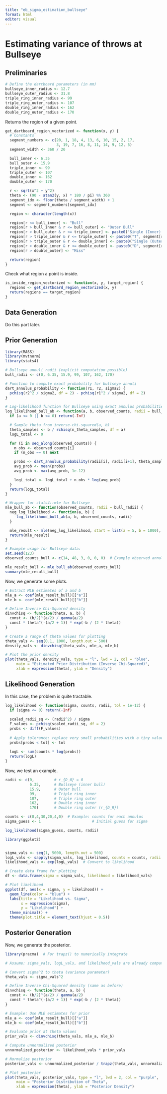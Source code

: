 ---
title: "eb_sigma_estimation_bullseye"
format: html
editor: visual
---

# Estimating variance of throws at Bullseye

## Preliminaries

```{r}
# Define the dartboard parameters (in mm)
bullseye_inner_radius <- 12.7
bullseye_outer_radius <- 31.8
triple_ring_inner_radius <- 99
triple_ring_outer_radius <- 107
double_ring_inner_radius <- 162
double_ring_outer_radius <- 170
```

Returns the region of a given point.

```{r}
get_dartboard_region_vectorized <- function(x, y) {
  # Constants
  segment_numbers <- c(20, 1, 18, 4, 13, 6, 10, 15, 2, 17,
                       3, 19, 7, 16, 8, 11, 14, 9, 12, 5)
  segment_width <- 360 / 20

  bull_inner <- 6.35
  bull_outer <- 15.9
  triple_inner <- 99
  triple_outer <- 107
  double_inner <- 162
  double_outer <- 170

  r <- sqrt(x^2 + y^2)
  theta <- (90 - atan2(y, x) * 180 / pi) %% 360
  segment_idx <- floor(theta / segment_width) + 1
  segment <- segment_numbers[segment_idx]

  region <- character(length(x))

  region[r <= bull_inner] <- "Bull"
  region[r > bull_inner & r <= bull_outer] <- "Outer Bull"
  region[r > bull_outer & r <= triple_inner] <- paste0("Single (Inner) ", segment[r > bull_outer & r <= triple_inner])
  region[r > triple_inner & r <= triple_outer] <- paste0("T", segment[r > triple_inner & r <= triple_outer])
  region[r > triple_outer & r <= double_inner] <- paste0("Single (Outer) ", segment[r > triple_outer & r <= double_inner])
  region[r > double_inner & r <= double_outer] <- paste0("D", segment[r > double_inner & r <= double_outer])
  region[r > double_outer] <- "Miss"

  return(region)
}
```

Check what region a point is inside.

```{r}
is_inside_region_vectorized <- function(x, y, target_region) {
  regions <- get_dartboard_region_vectorized(x, y)
  return(regions == target_region)
}

```

## Data Generation

Do this part later.

## Prior Generation

```{r}
library(MASS)
library(mvtnorm)
library(stats4)

# Bullseye annuli radii (explicit computation possible)
bull_radii <- c(0, 6.35, 15.9, 99, 107, 162, 170)

# Function to compute exact probability for bullseye annuli
dart_annulus_probability <- function(r1, r2, sigma2) {
  pchisq(r2^2 / sigma2, df = 2) - pchisq(r1^2 / sigma2, df = 2)
}

# Log-likelihood function for Bullseye using exact annulus probabilities
log_likelihood_bull_ab <- function(a, b, observed_counts, radii = bull_radii, n_theta_samples = 5000) {
  if (a <= 0 || b <= 0) return(-Inf)

  # Sample theta from inverse-chi-squared(a, b)
  theta_samples <- b / rchisq(n_theta_samples, df = a)
  logL_total <- 0

  for (i in seq_along(observed_counts)) {
    n_obs <- observed_counts[i]
    if (n_obs == 0) next

    probs <- dart_annulus_probability(radii[i], radii[i+1], theta_samples)
    avg_prob <- mean(probs)
    avg_prob <- max(avg_prob, 1e-12)

    logL_total <- logL_total + n_obs * log(avg_prob)
  }
  return(logL_total)
}

# Wrapper for stats4::mle for Bullseye
mle_bull_ab <- function(observed_counts, radii = bull_radii) {
  neg_log_likelihood <- function(a, b) {
    -log_likelihood_bull_ab(a, b, observed_counts, radii)
  }

  mle_result <- mle(neg_log_likelihood, start = list(a = 5, b = 1000), method = "L-BFGS-B", lower = c(0.1, 0.1))
  return(mle_result)
}

# Example usage for Bullseye data:
set.seed(123)
observed_counts_bull <- c(14, 48, 3, 0, 0, 0)  # Example observed annulus counts

mle_result_bull <- mle_bull_ab(observed_counts_bull)
summary(mle_result_bull)
```

Now, we generate some plots.

```{r}
# Extract MLE estimates of a and b
mle_a <- coef(mle_result_bull)[["a"]]
mle_b <- coef(mle_result_bull)[["b"]]

# Define Inverse Chi-Squared density
dinvchisq <- function(theta, a, b) {
  const <- (b/2)^(a/2) / gamma(a/2)
  const * theta^(-(a/2 + 1)) * exp(-b / (2 * theta))
}

# Create a range of theta values for plotting
theta_vals <- seq(0.1, 1000, length.out = 500)
density_vals <- dinvchisq(theta_vals, mle_a, mle_b)

# Plot the prior density
plot(theta_vals, density_vals, type = "l", lwd = 2, col = "blue",
     main = "Estimated Prior Distribution (Inverse Chi-Squared)",
     xlab = expression(theta), ylab = "Density")
```

## Likelihood Generation

In this case, the problem is quite tractable.

```{r}
log_likelihood <- function(sigma, counts, radii, tol = 1e-12) {
  if (sigma <= 0) return(-Inf)
  
  scaled_radii_sq <- (radii^2) / sigma
  F_values <- pchisq(scaled_radii_sq, df = 2)
  probs <- diff(F_values)
  
  # Apply tolerance: replace very small probabilities with a tiny value
  probs[probs < tol] <- tol
  
  logL <- sum(counts * log(probs))
  return(logL)
}
```

Now, we test an example.

```{r}
radii <- c(0,         # r_{D_0} = 0
           6.35,      # Bullseye (inner bull)
           15.9,      # Outer bull
           99,        # Triple ring inner
           107,       # Triple ring outer
           162,       # Double ring inner
           170)       # Double ring outer (r_{D_R})

counts <- c(8,4,30,20,4,0)  # Example: counts for each annulus
sigma_guess <- 1                       # Initial guess for sigma

log_likelihood(sigma_guess, counts, radii)
```

```{r}
library(ggplot2)


sigma_vals <- seq(1, 5000, length.out = 500)
logL_vals <- sapply(sigma_vals, log_likelihood, counts = counts, radii = radii)
likelihood_vals <- exp(logL_vals)  # Convert to likelihood

# Create data frame for plotting
df <- data.frame(sigma = sigma_vals, likelihood = likelihood_vals)

# Plot likelihood
ggplot(df, aes(x = sigma, y = likelihood)) +
  geom_line(color = "blue") +
  labs(title = "Likelihood vs. Sigma",
       x = expression(sigma),
       y = "Likelihood") +
  theme_minimal() +
  theme(plot.title = element_text(hjust = 0.5))
```

## Posterior Generation

Now, we generate the posterior.

```{r}
library(pracma)  # For trapz() to numerically integrate

# Assume: sigma_vals, logL_vals, and likelihood_vals are already computed

# Convert sigma^2 to theta (variance parameter)
theta_vals <- sigma_vals^2

# Define Inverse Chi-Squared density (same as before)
dinvchisq <- function(theta, a, b) {
  const <- (b/2)^(a/2) / gamma(a/2)
  const * theta^(-(a/2 + 1)) * exp(-b / (2 * theta))
}

# Example: Use MLE estimates for prior
mle_a <- coef(mle_result_bull)[["a"]]
mle_b <- coef(mle_result_bull)[["b"]]

# Evaluate prior at theta values
prior_vals <- dinvchisq(theta_vals, mle_a, mle_b)

# Compute unnormalized posterior
unnormalized_posterior <- likelihood_vals * prior_vals

# Normalize posterior
posterior_vals <- unnormalized_posterior / trapz(theta_vals, unnormalized_posterior)

# Plot posterior
plot(theta_vals, posterior_vals, type = "l", lwd = 2, col = "purple",
     main = "Posterior Distribution of Theta",
     xlab = expression(theta), ylab = "Posterior Density")
```
